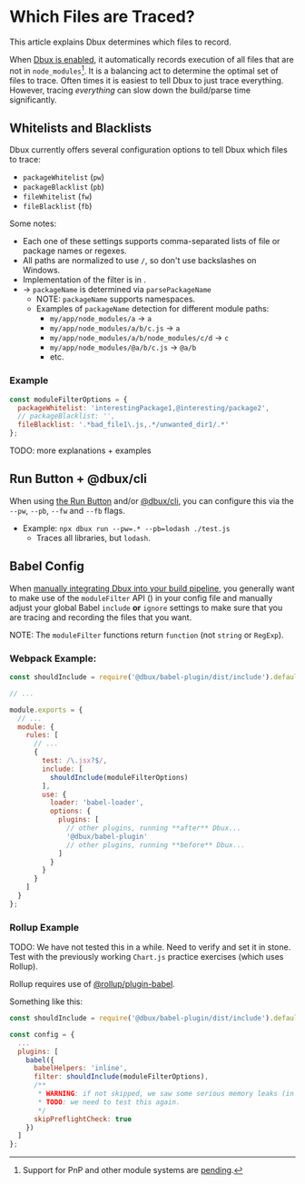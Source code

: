# Which Files are Traced?


<TOC toc={toc} />


This article explains Dbux determines which files to record.

When [Dbux is enabled](../runtime-analysis/02-enable-dbux.mdx), it automatically records execution of all files that are not in `node_modules`[^1]. It is a balancing act to determine the optimal set of files to trace. Often times it is easiest to tell Dbux to just trace everything. However, tracing *everything* can slow down the build/parse time significantly.

<!-- TODO(re-write this: build-time vs. run-time performance considerations etc.)

Also, tracing long-running loops or high-FPS code TODO(explain). That is why you want to fine-tune configuration as to what and how you want to trace.  -->

## Whitelists and Blacklists

Dbux currently offers several configuration options to tell Dbux which files to trace:

* `packageWhitelist` (`pw`)
* `packageBlacklist` (`pb`)
* `fileWhitelist` (`fw`)
* `fileBlacklist` (`fb`)

Some notes:

* Each one of these settings supports comma-separated lists of file or package names or regexes.
* All paths are normalized to use `/`, so don't use backslashes on Windows.
* Implementation of the filter is in <CodeLink path="dbux-babel-plugin/src/external/moduleFilter.js" />.
* -> `packageName` is determined via <CodeLink path="dbux-common-node/src/util/moduleUtil.js"><code>parsePackageName</code></CodeLink>
  * NOTE: `packageName` supports namespaces.
  * Examples of `packageName` detection for different module paths:
    * `my/app/node_modules/a` -> `a`
    * `my/app/node_modules/a/b/c.js` -> `a`
    * `my/app/node_modules/a/b/node_modules/c/d` -> `c`
    * `my/app/node_modules/@a/b/c.js` -> `@a/b`
    * etc.

### Example

```js
const moduleFilterOptions = {
  packageWhitelist: 'interestingPackage1,@interesting/package2',
  // packageBlacklist: '',
  fileBlacklist: '.*bad_file1\.js,.*/unwanted_dir1/.*'
};
```

TODO: more explanations + examples

<!-- 
## Module Filter Examples

#### Example 1

```js
moduleFilterOptions TODO
``` -->


## Run Button + @dbux/cli

When using [the Run Button](../runtime-analysis/03-the-run-button.mdx) and/or [@dbux/cli](../tools-and-configuration/02-dbux-cli.mdx), you can configure this via the `--pw`, `--pb`, `--fw` and `--fb` flags.

* Example: `npx dbux run --pw=.* --pb=lodash ./test.js`
  * Traces all libraries, but `lodash`.


## Babel Config

When [manually integrating Dbux into your build pipeline](./02-build-pipeline-integration.mdx), you generally want to make use of the `moduleFilter` API (<CodeLink path="dbux-babel-plugin/src/external" />) in your config file and manually adjust your global Babel `include` **or** `ignore` settings to make sure that you are tracing and recording the files that you want.

NOTE: The `moduleFilter` functions return `function` (not `string` or `RegExp`).


### Webpack Example:


```js
const shouldInclude = require('@dbux/babel-plugin/dist/include').default;

// ...

module.exports = {
  // ...
  module: {
    rules: [
      // ...
      {
        test: /\.jsx?$/,
        include: [
          shouldInclude(moduleFilterOptions)
        ],
        use: {
          loader: 'babel-loader',
          options: {
            plugins: [
              // other plugins, running **after** Dbux...
              '@dbux/babel-plugin'
              // other plugins, running **before** Dbux...
            ]
          }
        }
      }
    ]
  }
};
```


### Rollup Example

TODO: We have not tested this in a while. Need to verify and set it in stone. Test with the previously working `Chart.js` practice exercises (which uses Rollup).

Rollup requires use of [@rollup/plugin-babel](https://www.npmjs.com/package/@rollup/plugin-babel).

Something like this:

```js
const shouldInclude = require('@dbux/babel-plugin/dist/include').default;

const config = {
  ...
  plugins: [
    babel({
      babelHelpers: 'inline',
      filter: shouldInclude(moduleFilterOptions),
      /**
       * WARNING: if not skipped, we saw some serious memory leaks (in 2020), but might already be fixed in 2022.
       * TODO: we need to test this again.
       */
      skipPreflightCheck: true
    })
  ]
};
```



[^1]: Support for PnP and other module systems are [pending](../advanced/02-future-work.mdx).
